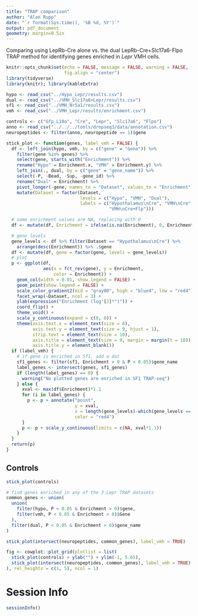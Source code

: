 ```yaml
---
title: "TRAP comparison"
author: "Alan Rupp"
date: "`r format(Sys.time(), '%B %d, %Y')`"
output: pdf_document
geometry: margin=0.5in
---
```


Comparing using LepRb-Cre alone vs. the dual LepRb-Cre+Slc17a6-Flpo TRAP method for identifying genes enriched in *Lepr* VMH cells.

```r
knitr::opts_chunk$set(echo = FALSE, message = FALSE, warning = FALSE,
                      fig.align = "center")
library(tidyverse)
library(knitr); library(kableExtra)
```

```r
hypo <- read_csv("../Hypo_Lepr/results.csv")
dual <- read_csv("../VMH_Slc17a6+Lepr/results.csv")
sf1 <- read_csv("../VMH_Nr5a1/results.csv")
vmh <- read_csv("../VMH_Lepr/results/enrichment.csv")
```

```r
controls <- c("Gfp_L10a", "Cre", "Lepr", "Slc17a6", "Flpo")
anno <- read_csv("../../../tools/dropseq3/data/annotation.csv")
neuropeptides <- filter(anno, neuropeptide == 1)$gene
```

```r
stick_plot <- function(genes, label_vmh = FALSE) {
  df <- left_join(hypo, vmh, by = c("gene" = "Gene")) %>%
    filter(gene %in% genes) %>%
    select(gene, starts_with("Enrichment")) %>%
    rename("Hypo" = Enrichment.x, "VMH" = Enrichment.y) %>%
    left_join(., dual, by = c("gene" = "gene_name")) %>%
    select(-P, -Bead, -Sup, -gene_id) %>%
    rename("Dual" = Enrichment) %>%
    pivot_longer(-gene, names_to = "Dataset", values_to = "Enrichment") %>%
    mutate(Dataset = factor(Dataset,
                            levels = c("Hypo", "VMH", "Dual"),
                            labels = c("Hypothalamus\nCre", "VMH\nCre",
                                       "VMH\nCre+Flp")))

  # some enrichment values are NA, replacing with 0
  df <- mutate(df, Enrichment = ifelse(is.na(Enrichment), 0, Enrichment))

  # gene levels
  gene_levels <- df %>% filter(Dataset == "Hypothalamus\nCre") %>%
    arrange(desc(Enrichment)) %>% .$gene
  df <- mutate(df, gene = factor(gene, levels = gene_levels))
  # plot
  p <- ggplot(df,
              aes(x = fct_rev(gene), y = Enrichment,
                  color = Enrichment)) +
    geom_col(width = 0.01, show.legend = FALSE) +
    geom_point(show.legend = FALSE) +
    scale_color_gradient2(mid = "gray80", high = "blue4", low = "red4") +
    facet_wrap(~Dataset, ncol = 3) +
    ylab(expression("Enrichment (log"[2]*")")) +
    coord_flip() +
    theme_void() +
    scale_y_continuous(expand = c(0, 0)) +
    theme(axis.text.x = element_text(size = 8),
          axis.text.y = element_text(size = 9, hjust = 1),
          strip.text = element_text(size = 10),
          axis.title = element_text(size = 9, margin = margin(t = 10)),
          axis.title.y = element_blank())
  if (label_vmh) {
    # if gene is enriched in Sf1, add a dot
    sf1_genes <- filter(sf1, Enrichment > 0 & P < 0.05)$gene_name
    label_genes <- intersect(genes, sf1_genes)
    if (length(label_genes) == 0) {
      warning("No plotted genes are enriched in SF1 TRAP-seq")
    } else {
      xval <- max(df$Enrichment)*1.1
      for (i in label_genes) {
        p <- p + annotate("point",
                          y = xval,
                          x = length(gene_levels)-which(gene_levels == i)+1,
                          color = "red4")
      }
      p <- p + scale_y_continuous(limits = c(NA, xval*1.1))
    }
  }
  return(p)
}
```

## Controls

```r
stick_plot(controls)
```

```r
# find genes enriched in any of the 3 Lepr TRAP datasets
common_genes <- union(
  union(
    filter(hypo, P < 0.05 & Enrichment > 0)$gene,
    filter(vmh, P < 0.05 & Enrichment > 0)$Gene
  ),
  filter(dual, P < 0.05 & Enrichment > 0)$gene_name
)
```

```r
stick_plot(intersect(neuropeptides, common_genes), label_vmh = TRUE)
```

```r
fig <- cowplot::plot_grid(plotlist = list(
  stick_plot(controls) + ylab("") + ylim(-1, 5.65),
  stick_plot(intersect(neuropeptides, common_genes), label_vmh = TRUE)
), rel_heights = c(1, 5), ncol = 1)

```

\pagebreak

# Session Info

```r
sessionInfo()
```
